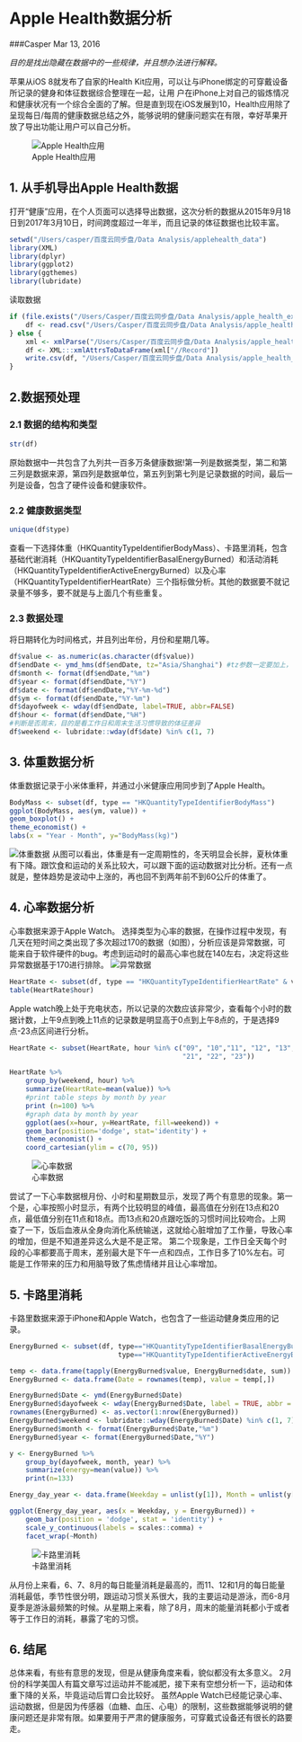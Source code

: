 Apple Health数据分析
========================================================
###Casper
Mar 13, 2016

*目的是找出隐藏在数据中的一些规律，并且想办法进行解释。*

苹果从iOS 8就发布了自家的Health Kit应用，可以让与iPhone绑定的可穿戴设备所记录的健身和体征数据综合整理在一起，让用
户在iPhone上对自己的锻炼情况和健康状况有一个综合全面的了解。但是直到现在iOS发展到10，Health应用除了呈现每日/每周的健康数据总结之外，能够说明的健康问题实在有限，幸好苹果开放了导出功能让用户可以自己分析。

![Apple Health应用](apple health.PNG)

## 1. 从手机导出Apple Health数据
打开“健康”应用，在个人页面可以选择导出数据，这次分析的数据从2015年9月18日到2017年3月10日，时间跨度超过一年半，而且记录的体征数据也比较丰富。

```r
setwd("/Users/casper/百度云同步盘/Data Analysis/applehealth_data")
library(XML)
library(dplyr)
library(ggplot2)
library(ggthemes)
library(lubridate)
```

读取数据
```r
if (file.exists("/Users/Casper/百度云同步盘/Data Analysis/apple_health_export/data.csv")){
    df <- read.csv("/Users/Casper/百度云同步盘/Data Analysis/apple_health_export/data.csv")
} else {
    xml <- xmlParse("/Users/Casper/百度云同步盘/Data Analysis/apple_health_export/导出.xml")
    df <- XML:::xmlAttrsToDataFrame(xml["//Record"])
    write.csv(df, "/Users/Casper/百度云同步盘/Data Analysis/apple_health_export/data.csv")
}
```

## 2.数据预处理
### 2.1 数据的结构和类型
```r
str(df)
```
原始数据中一共包含了九列共一百多万条健康数据!第一列是数据类型，第二和第三列是数据来源，第四列是数据单位，第五列到第七列是记录数据的时间，最后一列是设备，包含了硬件设备和健康软件。

### 2.2 健康数据类型
```r
unique(df$type)
```
查看一下选择体重（HKQuantityTypeIdentifierBodyMass）、卡路里消耗，包含基础代谢消耗（HKQuantityTypeIdentifierBasalEnergyBurned）和活动消耗（HKQuantityTypeIdentifierActiveEnergyBurned）以及心率（HKQuantityTypeIdentifierHeartRate）三个指标做分析。其他的数据要不就记录量不够多，要不就是与上面几个有些重复。

### 2.3 数据处理
将日期转化为时间格式，并且列出年份，月份和星期几等。
```r
df$value <- as.numeric(as.character(df$value))
df$endDate <- ymd_hms(df$endDate, tz="Asia/Shanghai") #tz参数一定要加上，不加上会以UTC时间计算
df$month <- format(df$endDate,"%m")
df$year <- format(df$endDate,"%Y")
df$date <- format(df$endDate,"%Y-%m-%d")
df$ym <- format(df$endDate,"%Y-%m")
df$dayofweek <- wday(df$endDate, label=TRUE, abbr=FALSE)
df$hour <- format(df$endDate,"%H")
#判断是否周末，目的是看工作日和周末生活习惯导致的体征差异
df$weekend <- lubridate::wday(df$date) %in% c(1, 7)
```

## 3. 体重数据分析
体重数据记录于小米体重秤，并通过小米健康应用同步到了Apple Health。
```r
BodyMass <- subset(df, type == "HKQuantityTypeIdentifierBodyMass")
ggplot(BodyMass, aes(ym, value)) + 
geom_boxplot() +
theme_economist() + 
labs(x = "Year - Month", y="BodyMass(kg)")
```
![体重数据](BodyMass.JPG)
从图可以看出，体重是有一定周期性的，冬天明显会长胖，夏秋体重有下降。跟饮食和运动的关系比较大，可以跟下面的运动数据对比分析。还有一点就是，整体趋势是波动中上涨的，再也回不到两年前不到60公斤的体重了。

## 4. 心率数据分析
心率数据来源于Apple Watch。
选择类型为心率的数据，在操作过程中发现，有几天在短时间之类出现了多次超过170的数据（如图），分析应该是异常数据，可能来自于软件硬件的bug。考虑到运动时的最高心率也就在140左右，决定将这些异常数据基于170进行排除。
![异常数据](heartrate.jpg)
```r
HeartRate <- subset(df, type == "HKQuantityTypeIdentifierHeartRate" & value < 170)
table(HeartRate$hour)
```
Apple watch晚上处于充电状态，所以记录的次数应该非常少，查看每个小时的数据计数，上午9点到晚上11点的记录数是明显高于0点到上午8点的，于是选择9点-23点区间进行分析。
```r
HeartRate <- subset(HeartRate, hour %in% c("09", "10","11", "12", "13", "14", "15", "16", "17", "18", "19", "20",
                                           "21", "22", "23"))

HeartRate %>%
    group_by(weekend, hour) %>%
    summarize(HeartRate=mean(value)) %>%
    #print table steps by month by year
    print (n=100) %>%
    #graph data by month by year
    ggplot(aes(x=hour, y=HeartRate, fill=weekend)) + 
    geom_bar(position='dodge', stat='identity') +
    theme_economist() + 
    coord_cartesian(ylim = c(70, 95))
```
![心率数据](heart_rate.JPG)

尝试了一下心率数据根月份、小时和星期数显示，发现了两个有意思的现象。第一个是，心率按照小时显示，有两个比较明显的峰值，最高值在分别在13点和20点，最低值分别在11点和18点。而13点和20点跟吃饭的习惯时间比较吻合。上网查了一下，饭后血液从全身向消化系统输送，这就给心脏增加了工作量，导致心率的增加，但是不知道差异这么大是不是正常。
第二个现象是，工作日全天每个时段的心率都要高于周末，差别最大是下午一点和四点，工作日多了10%左右。可能是工作带来的压力和用脑导致了焦虑情绪并且让心率增加。

## 5. 卡路里消耗
卡路里数据来源于iPhone和Apple Watch，也包含了一些运动健身类应用的记录。
```r
EnergyBurned <- subset(df, type=="HKQuantityTypeIdentifierBasalEnergyBurned"|
                           type=="HKQuantityTypeIdentifierActiveEnergyBurned")

temp <- data.frame(tapply(EnergyBurned$value, EnergyBurned$date, sum))
EnergyBurned <- data.frame(Date = rownames(temp), value = temp[,])

EnergyBurned$Date <- ymd(EnergyBurned$Date)
EnergyBurned$dayofweek <- wday(EnergyBurned$Date, label = TRUE, abbr = TRUE)
rownames(EnergyBurned) <- as.vector(1:nrow(EnergyBurned))
EnergyBurned$weekend <- lubridate::wday(EnergyBurned$Date) %in% c(1, 7)
EnergyBurned$month <- format(EnergyBurned$Date,"%m")
EnergyBurned$year <- format(EnergyBurned$Date,"%Y")

y <- EnergyBurned %>%
    group_by(dayofweek, month, year) %>%
    summarize(energy=mean(value)) %>%
    print(n=133)

Energy_day_year <- data.frame(Weekday = unlist(y[1]), Month = unlist(y[2]), EnergyBurned = unlist(y[4]))

ggplot(Energy_day_year, aes(x = Weekday, y = EnergyBurned)) + 
    geom_bar(position = 'dodge', stat = 'identity') +
    scale_y_continuous(labels = scales::comma) +
    facet_wrap(~Month)
```
![卡路里消耗](energy.JPG)

从月份上来看，6、7、8月的每日能量消耗是最高的，而11、12和1月的每日能量消耗最低，季节性很分明，跟运动习惯关系很大，我的主要运动是游泳，而6-8月夏季是游泳最频繁的时候。从星期上来看，除了8月，周末的能量消耗都小于或者等于工作日的消耗，暴露了宅的习惯。

## 6. 结尾
总体来看，有些有意思的发现，但是从健康角度来看，貌似都没有太多意义。
2月份的科学美国人有篇文章写过运动并不能减肥，接下来有空想分析一下，运动和体重下降的关系，毕竟运动后胃口会比较好。
虽然Apple Watch已经能记录心率、运动数据，但是因为传感器（血糖、血压、心电）的限制，这些数据能够说明的健康问题还是非常有限。如果要用于严肃的健康服务，可穿戴式设备还有很长的路要走。
